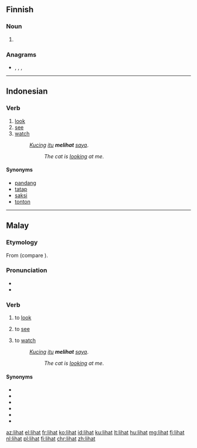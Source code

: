 ==Finnish==

===Noun===
{{head|fi|noun form}}

# {{plural of|liha|lang=fi}}

===Anagrams===
* {{l|fi|halit}}, {{l|fi|hilat}}, {{l|fi|Lahti}}, {{l|fi|lahti}}

----

==Indonesian==

===Verb===
{{id-verb}}

# [[look]]
# [[see]]
# [[watch]]
#: ''[[kucing|Kucing]] [[itu]] '''melihat''' [[saya]]''.
#:: ''The cat is [[look]]ing at me''.

====Synonyms====
* [[pandang]]
* [[tatap]]
* [[saksi]]
* [[tonton]]

----

==Malay==

===Etymology===
From {{etyl|poz-mly-pro|ms}} {{m|poz-mly-pro|*lihat}} (compare {{cog|id|lihat}}).

===Pronunciation===
* {{IPA|/lihat/|lang=ms}}
* {{rhymes|ihat|hat|at|lang=ms}}

===Verb===
{{head|ms|verb}}

# {{label|ms|transitive}} to [[look]] {{qualifier|to try to see}}
# {{label|ms|transitive}} to [[see]] {{qualifier|perceive with the eyes}}
# {{label|ms|transitive}} to [[watch]] {{qualifier|to observe}}
#: ''[[kucing|Kucing]] [[itu]] '''melihat''' [[saya]]''.
#:: ''The cat is [[look]]ing at me''.

====Synonyms====
* {{l|ms|nampak}}
* {{l|ms|pandang}}
* {{l|ms|saksi}}
* {{l|ms|tatap}}
* {{l|ms|tengok}}
* {{l|ms|tonton}}

[[az:lihat]]
[[el:lihat]]
[[fr:lihat]]
[[ko:lihat]]
[[id:lihat]]
[[ku:lihat]]
[[lt:lihat]]
[[hu:lihat]]
[[mg:lihat]]
[[fj:lihat]]
[[nl:lihat]]
[[pl:lihat]]
[[fi:lihat]]
[[chr:lihat]]
[[zh:lihat]]